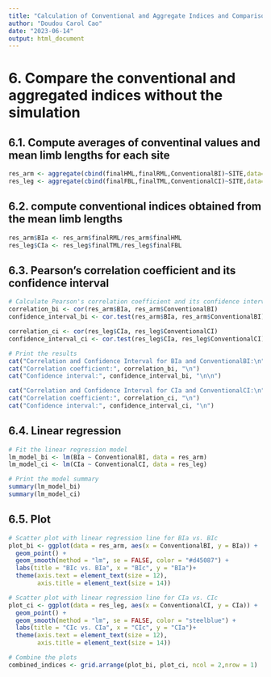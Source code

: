 ---
title: "Calculation of Conventional and Aggregate Indices and Comparison"
author: "Doudou Carol Cao"
date: "2023-06-14"
output: html_document
---
# 6. Compare the conventional and aggregated indices without the simulation 
## 6.1. Compute averages of conventinal values and mean limb lengths for each site
```{r}
res_arm <- aggregate(cbind(finalHML,finalRML,ConventionalBI)~SITE,data=Armset,mean)
res_leg <- aggregate(cbind(finalFBL,finalTML,ConventionalCI)~SITE,data=Legset,mean)
```

## 6.2. compute conventional indices obtained from the mean limb lengths

```{r}
res_arm$BIa <- res_arm$finalRML/res_arm$finalHML
res_leg$CIa <- res_leg$finalTML/res_leg$finalFBL
```

## 6.3. Pearson's correlation coefficient and its confidence interval
```{r}
# Calculate Pearson's correlation coefficient and its confidence interval
correlation_bi <- cor(res_arm$BIa, res_arm$ConventionalBI)
confidence_interval_bi <- cor.test(res_arm$BIa, res_arm$ConventionalBI)$conf.int

correlation_ci <- cor(res_leg$CIa, res_leg$ConventionalCI)
confidence_interval_ci <- cor.test(res_leg$CIa, res_leg$ConventionalCI)$conf.int

# Print the results
cat("Correlation and Confidence Interval for BIa and ConventionalBI:\n")
cat("Correlation coefficient:", correlation_bi, "\n")
cat("Confidence interval:", confidence_interval_bi, "\n\n")

cat("Correlation and Confidence Interval for CIa and ConventionalCI:\n")
cat("Correlation coefficient:", correlation_ci, "\n")
cat("Confidence interval:", confidence_interval_ci, "\n")

```

## 6.4. Linear regression
```{r}
# Fit the linear regression model
lm_model_bi <- lm(BIa ~ ConventionalBI, data = res_arm)
lm_model_ci <- lm(CIa ~ ConventionalCI, data = res_leg)

# Print the model summary
summary(lm_model_bi)
summary(lm_model_ci)
```

## 6.5. Plot
```{r}
# Scatter plot with linear regression line for BIa vs. BIc
plot_bi <- ggplot(data = res_arm, aes(x = ConventionalBI, y = BIa)) +
  geom_point() +
  geom_smooth(method = "lm", se = FALSE, color = "#d45087") +
  labs(title = "BIc vs. BIa", x = "BIc", y = "BIa")+
  theme(axis.text = element_text(size = 12),
        axis.title = element_text(size = 14))

# Scatter plot with linear regression line for CIa vs. CIc
plot_ci <- ggplot(data = res_leg, aes(x = ConventionalCI, y = CIa)) +
  geom_point() +
  geom_smooth(method = "lm", se = FALSE, color = "steelblue") +
  labs(title = "CIc vs. CIa", x = "CIc", y = "CIa")+
  theme(axis.text = element_text(size = 12),
        axis.title = element_text(size = 14))

# Combine the plots
combined_indices <- grid.arrange(plot_bi, plot_ci, ncol = 2,nrow = 1)
```

